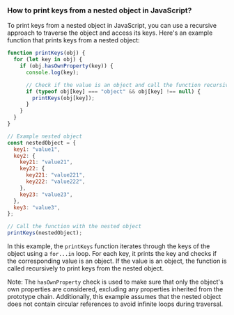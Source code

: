 ### How to print keys from a nested object in JavaScript?

To print keys from a nested object in JavaScript, you can use a recursive approach to traverse the object and access its keys. Here's an example function that prints keys from a nested object:

```javascript
function printKeys(obj) {
  for (let key in obj) {
    if (obj.hasOwnProperty(key)) {
      console.log(key);

      // Check if the value is an object and call the function recursively
      if (typeof obj[key] === "object" && obj[key] !== null) {
        printKeys(obj[key]);
      }
    }
  }
}

// Example nested object
const nestedObject = {
  key1: "value1",
  key2: {
    key21: "value21",
    key22: {
      key221: "value221",
      key222: "value222",
    },
    key23: "value23",
  },
  key3: "value3",
};

// Call the function with the nested object
printKeys(nestedObject);
```

In this example, the `printKeys` function iterates through the keys of the object using a `for...in` loop. For each key, it prints the key and checks if the corresponding value is an object. If the value is an object, the function is called recursively to print keys from the nested object.

Note: The `hasOwnProperty` check is used to make sure that only the object's own properties are considered, excluding any properties inherited from the prototype chain. Additionally, this example assumes that the nested object does not contain circular references to avoid infinite loops during traversal.
